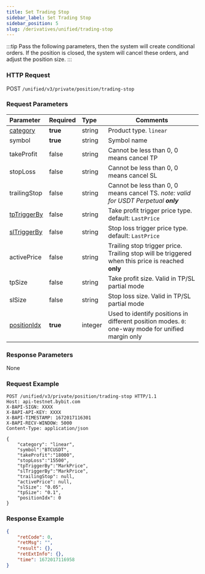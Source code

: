 ```yaml
---
title: Set Trading Stop
sidebar_label: Set Trading Stop
sidebar_position: 5
slug: /derivatives/unified/trading-stop
---
```

:::tip
Pass the following parameters, then the system will create conditional orders. If the position is closed, the system will cancel these orders, and adjust the position size.
:::

### HTTP Request
POST `/unified/v3/private/position/trading-stop`

### Request Parameters
| Parameter | Required | Type | Comments|
|:----- |:-------|:-----|------ |
|[category](../enum#category) |**true** |string |Product type. `linear` |
|symbol |**true** |string |Symbol name|
|takeProfit |false |string |Cannot be less than 0, 0 means cancel TP |
|stopLoss |false |string |Cannot be less than 0, 0 means cancel SL |
|trailingStop |false |string |Cannot be less than 0, 0 means cancel TS. _note: valid for USDT Perpetual **only**_ |
|[tpTriggerBy](../enum#triggerby) |false |string |Take profit trigger price type. default: `LastPrice` |
|[slTriggerBy](../enum#triggerby) |false |string |Stop loss trigger price type. default: `LastPrice` |
|activePrice |false |string |Trailing stop trigger price. Trailing stop will be triggered when this price is reached **only** |
|tpSize |false |string |Take profit size. Valid in TP/SL partial mode |
|slSize |false |string |Stop loss size. Valid in TP/SL partial mode |
|[positionIdx](../enum#positionidx) |**true** |integer |Used to identify positions in different position modes. `0`: one-way mode for unified margin only |

### Response Parameters
None

### Request Example

```http
POST /unified/v3/private/position/trading-stop HTTP/1.1
Host: api-testnet.bybit.com
X-BAPI-SIGN: XXXX
X-BAPI-API-KEY: XXXX
X-BAPI-TIMESTAMP: 1672017116301
X-BAPI-RECV-WINDOW: 5000
Content-Type: application/json

{
    "category": "linear",
    "symbol":"BTCUSDT",
    "takeProfit":"18000",
    "stopLoss":"15500",
    "tpTriggerBy":"MarkPrice",
    "slTriggerBy":"MarkPrice",
    "trailingStop": null,
    "activePrice": null,
    "slSize": "0.05",
    "tpSize": "0.1",
    "positionIdx": 0
}
```

### Response Example

```json
{
    "retCode": 0,
    "retMsg": "",
    "result": {},
    "retExtInfo": {},
    "time": 1672017116958
}
```